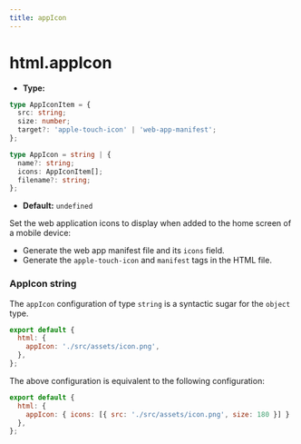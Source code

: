 ```yaml
---
title: appIcon
---
```


# html.appIcon

- **Type:**

```ts
type AppIconItem = {
  src: string;
  size: number;
  target?: 'apple-touch-icon' | 'web-app-manifest';
};

type AppIcon = string | {
  name?: string;
  icons: AppIconItem[];
  filename?: string;
};
```

- **Default:** `undefined`

Set the web application icons to display when added to the home screen of a mobile device:

- Generate the web app manifest file and its `icons` field.
- Generate the `apple-touch-icon` and `manifest` tags in the HTML file.

### AppIcon string

The `appIcon` configuration of type `string` is a syntactic sugar for the `object` type.

```js
export default {
  html: {
    appIcon: './src/assets/icon.png',
  },
};
```

The above configuration is equivalent to the following configuration:

```js
export default {
  html: {
    appIcon: { icons: [{ src: './src/assets/icon.png', size: 180 }] }
  },
};
```


<RsbuildConfig configName="html.appIcon" />
